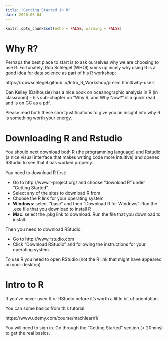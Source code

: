 ```yaml
---
title: "Getting Started in R"
date: 2020-06-04
---
```


```r
knitr::opts_chunk$set(echo = FALSE, warning = FALSE)
```

# Why R?

Perhaps the best place to start is to ask ourselves why we are choosing to use R. Fortunately, Rob Schlegel (WHOI) sums up nicely why using R is a good idea for data science as part of his R workshop:

https://robwschlegel.github.io/Intro_R_Workshop/prelim.html#why-use-r

Dan Kelley (Dalhousie) has a nice book on oceanographic analysis in R (in classroom) - his sub-chapter on "Why R, and Why Now?" is a quick read and is on GC as a pdf.

Please read both these short justifications to give you an insight into why R is something worth your energy.

# Downloading R and Rstudio

You should next download both R (the programming language) and Rstudio (a nice visual interface that makes writing code more intuitive) and opened RStudio to see that it has worked properly.

You need to download R first:

* Go to http://www.r-project.org/ and choose "download R" under "Getting Started".
* Select any of the sites to download R from
* Choose the R link for your operating system
* **Windows**: select "base" and then "Download R for Windows". Run the .exe file that you download to install R
* **Mac**: select the .pkg link to download. Run the file that you download to install.

Then you need to download RStudio:

* Go to http://www.rstudio.com
* Click "Download RStudio" and following the instructions for your operating system.

To use R you need to open RStudio (not the R link that might have appeared on your desktop).

# Intro to R

If you've never used R or RStudio before it's worth a little bit of orientation.

You can some basics from this tutorial:

https://www.udemy.com/course/machlearn1/

You will need to sign in. Go through the "Getting Started" section (< 20mins) to get the real basics.


